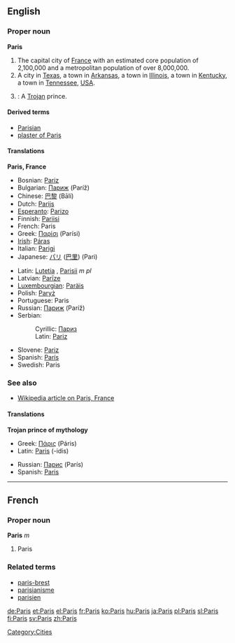 {{wikipedia}}
==English==

{{rank|perfect|bright|scarcely|732|Paris|expression|Duke|battle}}

===Proper noun===
'''Paris'''

# The capital city of [[France]] with an estimated core population of 2,100,000 and a metropolitan population of over 8,000,000.
# A city in [[Texas]], a town in [[Arkansas]], a town in [[Illinois]], a town in [[Kentucky]], a town in [[Tennessee]], [[USA]].
#{{greekmyth}}: A [[Trojan]] prince.
[[Category:Cities]]

====Derived terms====
*[[Parisian]]
*[[plaster of Paris]]

====Translations====
'''Paris, France'''
{{top}}
*Bosnian: [[Pariz#Bosnian|Pariz]] {{m}}
*Bulgarian: [[Париж]] (Paríž) {{m}}
*Chinese: [[巴黎]] (Bālí)
*Dutch: [[Parijs]]
*[[Esperanto]]: [[Parizo]]
*Finnish: [[Pariisi]]
*French: Paris {{m}}
*Greek: [[Παρίσι]] (Parísi) {{n}}
*[[Irish]]: [[Páras]] {{m}}
*Italian: [[Parigi]] {{f}}
*Japanese: [[パリ]] ([[巴里]]) (Pari)
{{mid}}
*Latin: [[Lutetia]] {{f}}, [[Parisii]] ''m pl''
*Latvian: [[Parīze]] {{f}}
*[[Luxembourgian]]: [[Paräis]]
*Polish: [[Paryż]] {{m}}
*Portuguese: Paris {{m}}
*Russian: [[Париж]] (Paríž) {{m}}
*Serbian:
*:Cyrillic: [[Париз#Serbian|Париз]] {{m}}
*:Latin: [[Pariz#Serbian|Pariz]] {{m}}
*Slovene: [[Pariz]] {{m}}
*Spanish: [[París]] {{m}}
*Swedish: Paris {{n}}
{{bottom}}

===See also===
*[[w:Paris, France|Wikipedia article on Paris, France]]

====Translations====
'''Trojan prince of mythology'''
{{top}}
*Greek: [[Πάρις]] (Páris) {{m}}
*Latin: [[Paris#Latin|Paris]] (-idis) {{m}}
{{mid}}
*Russian: [[Парис]] (París) {{m}}
*Spanish: [[Paris#Spanish|Paris]] {{m}}
{{bottom}}


----

==French==
===Proper noun===
'''Paris''' ''m''

# Paris

===Related terms===
*[[paris-brest]]
*[[parisianisme]]
*[[parisien]]
[[de:Paris]]
[[et:Paris]]
[[el:Paris]]
[[fr:Paris]]
[[ko:Paris]]
[[hu:Paris]]
[[ja:Paris]]
[[pl:Paris]]
[[sl:Paris]]
[[fi:Paris]]
[[sv:Paris]]
[[zh:Paris]]